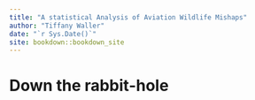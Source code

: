 ```yaml
--- 
title: "A statistical Analysis of Aviation Wildlife Mishaps"
author: "Tiffany Waller"
date: "`r Sys.Date()`"
site: bookdown::bookdown_site
---
```


# Down the rabbit-hole

